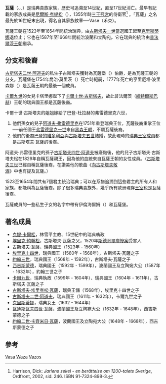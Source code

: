 {{Royal house|
| surname = 瓦薩王朝
| native_name = {{lang|sw|Vasaätten}}
| estates = 瑞典、芬兰、波兰、立陶宛、爱沙尼亚、拉脱维亚
| coat of arms = [[Image:Arms_of_Vasa.svg|135px]]
| country = [[瑞典|瑞典]]、[[波兰|波兰]]、[[立陶宛|立陶宛]]、[[俄罗斯|俄罗斯]]
| titles = <nowiki></nowiki>
*[[瑞典君主列表|瑞典国王]]
*[[波兰君主列表|波兰国王]]
*[[立陶宛统治者列表|立陶宛大公]]
*[[俄国君主列表|俄罗斯沙皇]]
*[[芬兰君主列表|芬兰大公]]（名义）
| founder = [[古斯塔夫一世|古斯塔夫·埃里克松]]
| final ruler = <div style="font-size:90%">瑞典：</div>[[克里斯蒂娜女王|克里斯蒂娜]]（1632–1654）
<div style="font-size:90%">波兰和立陶宛：</div>[[約翰二世·卡齊米日·瓦薩|約翰二世·卡齊米日]]（1648–1668）
| founding year = 1523年
| current head = 无<small>（已覆亡）</small>
| deposition = <div style="font-size:90%">瑞典：</div>1654年（逊位，1689年断绝）
<div style="font-size:90%">波兰和立陶宛：</div>1668年（逊位，1672年断绝）}}

'''瓦薩'''（{{lang-sv|Vasa}}、{{lang-pl|Waza}}、{{lang-lt|Vazos}}）是瑞典貴族家族，歷史可追溯至14世紀，直至17世紀消亡。最早有記載的家族成員是[[尼爾斯·克提松|尼爾斯·克提松]]（{{lang|sv|Nils Kettilsson}}），1355年時[[三王冠宮|三王冠宮]]的侍衛官<ref>Harrison, Dick: ''Jarlens sekel - en berättelse om 1200-talets Sverige'', Ordfront, 2002, sid. 246. ISBN 91-7324-898-3.</ref> 。「瓦薩」之名最先於16世紀末出現，得名自其家族紋章──Vase（禾束）。

瓦薩王朝在1523年至1654年間統治瑞典，由[[古斯塔夫一世|古斯塔夫一世]]當選國王起至[[克里斯蒂娜女王|克里斯蒂娜]]退位止；它也在1587年至1668年間統治波蘭和立陶宛。它在瑞典的統治由[[維特爾斯巴赫王朝|普法爾茨王朝]]繼承。

==分支和後裔==
[[古斯塔夫二世·阿道夫|古斯塔夫二世·阿道夫]]的私生子古斯塔夫獲封為瓦薩堡（{{lang|sv|Vasaborg}}）伯爵，是為瓦薩王朝的分支。瓦薩堡在1754年喬治·莫里茨（{{lang|sv|Georg Mauritz}}）死亡時絕嗣，1777年死亡的亨里厄塔·波里森娜（{{lang|sv|Henrietta Polyxena}}）是瓦薩王朝的最後一個成員。

[[卡爾九世|卡爾九世]]的女兒卡塔里娜誕下了[[卡爾十世·古斯塔夫|卡爾十世·古斯塔夫]]，故此普法爾茨（[[維特爾斯巴赫王朝|維特爾斯巴赫]]）王朝的瑞典國王都是瓦薩後裔。

卡爾十世·古斯塔夫的姐姐嫁給了巴登-杜拉赫的弗雷德里克六世，
#他們孫女的兒子[[阿道夫·弗雷德里克|阿道夫·弗雷德里克]]在1751年重登瑞典王位，瓦薩後裔重掌王位──前任國王[[弗雷德里克一世_(瑞典)|弗雷德里克一世]]來自[[黑森王朝|黑森王朝]]，不屬瓦薩後裔。
#他們的後裔[[維多利亞_(巴登)|巴登的維多利亞]]與[[古斯塔夫五世|古斯塔夫五世]]結婚，故此現時的[[貝爾納多特王朝|瑞典王室成員]]都是古斯塔夫·瓦薩的後裔。

阿道夫·弗雷德里克的孫子[[古斯塔夫四世·阿道夫|古斯塔夫四世·阿道夫]]被廢黜後，他的兒子古斯塔夫·古斯塔夫松在1829年自稱瓦薩親王，因為他的血統來自瓦薩王朝的女性成員。（[[古斯塔夫三世|古斯塔夫三世]]已經自稱瓦薩後裔，在讚美他的歌曲《[[向古斯塔夫敬酒|向古斯塔夫敬酒]]》中也有提及瓦薩。）

1523至1654年間共有7個君主統治瑞典；可以在系譜追溯到這些君主的所有人和家族，都能稱為瓦薩後裔。除了很多瑞典貴族外，幾乎所有歐洲現存[[王室|王室]]也是瓦薩後裔。

瓦薩成員的一些私生子女的名字中帶有伊倫海爾姆（{{lang|sv|Gyllenhielm }}）和瓦薩堡。

==著名成員==
{{瑞典历史}}
*[[克提·卡爾松（瓦薩）|克提·卡爾松]]，林雪平主教、15世紀中的瑞典執政
*[[埃里克·約翰松（瓦薩）|埃里克·約翰松]]，古斯塔夫·瓦薩之父，1520年[[斯德哥爾摩慘案|斯德哥爾摩慘案]]受害人
*[[古斯塔夫·瓦薩|古斯塔夫·瓦薩]]，瑞典國王（1523年 - 1560年）
*[[埃里克十四世|埃里克十四世]]，瑞典國王（1560年 - 1568年），古斯塔夫·瓦薩之子
*[[約翰三世_(瑞典)|約翰三世]]，瑞典國王（1568年 - 1592年），古斯塔夫·瓦薩之子
*[[齊格蒙特三世|西吉斯蒙德]]，瑞典國王（1592年 - 1599年），波蘭國王及立陶宛大公（1587年 - 1632年），約翰三世之子
*[[卡爾九世|卡爾九世]]，瑞典執政（1599年 - 1604年）、瑞典國王（1604年 - 1611年），古斯塔夫·瓦薩之子
*[[古斯塔夫·埃里克松·瓦薩|古斯塔夫·埃里克松·瓦薩]]，瑞典王儲（1568年），埃里克十四世之子
*[[古斯塔夫二世·阿道夫|古斯塔夫二世·阿道夫]]，瑞典國王（1611年 - 1632年），卡爾九世之子
*[[克里斯蒂娜女王|克里斯蒂娜]]，瑞典女王（1632 - 1644年）
*[[瓦迪斯瓦夫四世·瓦薩|瓦迪斯瓦夫四世·瓦薩]]，波蘭國王及立陶宛大公（1632年 - 1648年），西吉斯蒙德之子
*[[約翰二世·卡齊米日·瓦薩|約翰二世·卡齊米日·瓦薩]]，波蘭國王及立陶宛大公（1648年 - 1668年），西吉斯蒙德之子

==參考==
{{commonscat|House of Vasa}}
{{reflist}}

{{start}}
{{s-bef|before=[[奧爾登堡王朝|奧爾登堡王朝]]}}
{{s-ttl|title=[[瑞典君主列表|瑞典國王王室]]|years=1523年–1654年}}
{{s-aft|after=[[維特爾斯巴赫王朝|普法爾茨王朝]]}}
{{s-bef|rows=2|before=[[雅蓋洛王朝|雅蓋洛王朝]]}}
{{s-ttl|title=[[波蘭君主列表|波蘭國王王室]]|years=1587年–1668年}}
{{s-aft|rows=2|after=[[維希尼奧韋斯基王朝|維希尼奧韋斯基王朝]]}}
{{s-ttl|title=[[立陶宛君主列表|立陶宛大公王朝]]|years=1587年–1668年}}
{{end}}
{{歐洲各國王室|北歐}}
{{Authority control}}

[[分類:瑞典王朝|Vasa]]
[[分類:波蘭王朝|Waza]]
[[分類:立陶宛王朝|Vazos]]